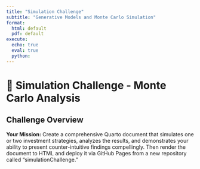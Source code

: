 ```yaml
---
title: "Simulation Challenge"
subtitle: "Generative Models and Monte Carlo Simulation"
format:
  html: default
  pdf: default
execute:
  echo: true
  eval: true
  python:
---
```


# 🎲 Simulation Challenge - Monte Carlo Analysis

## Challenge Overview

**Your Mission:** Create a comprehensive Quarto document that simulates one or two investment strategies, analyzes the results, and demonstrates your ability to present counter-intuitive findings compellingly. Then render the document to HTML and deploy it via GitHub Pages from a new repository called "simulationChallenge."
